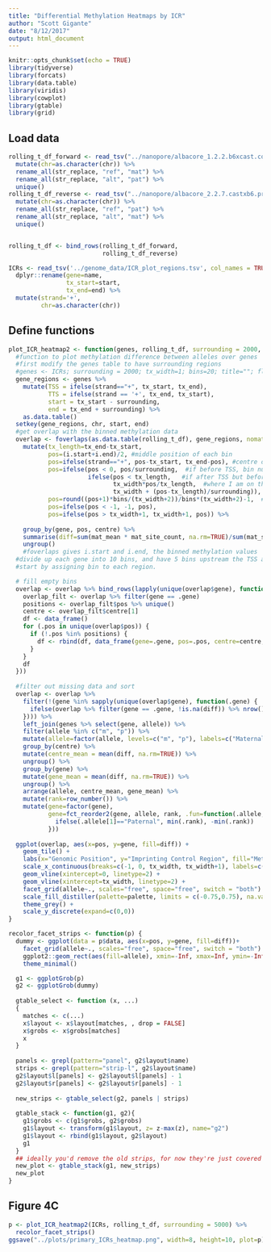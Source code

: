 ```yaml
---
title: "Differential Methylation Heatmaps by ICR"
author: "Scott Gigante"
date: "8/12/2017"
output: html_document
---
```


```r
knitr::opts_chunk$set(echo = TRUE)
library(tidyverse)
library(forcats)
library(data.table)
library(viridis)
library(cowplot)
library(gtable)
library(grid)
```

## Load data

```r
rolling_t_df_forward <- read_tsv("../nanopore/albacore_1.2.2.b6xcast.compare_haplotype_methylation.tsv") %>%
  mutate(chr=as.character(chr)) %>%
  rename_all(str_replace, "ref", "mat") %>%
  rename_all(str_replace, "alt", "pat") %>%
  unique()
rolling_t_df_reverse <- read_tsv("../nanopore/albacore_2.2.7.castxb6.promethion.compare_haplotype_methylation.tsv") %>%
  mutate(chr=as.character(chr)) %>%
  rename_all(str_replace, "ref", "pat") %>%
  rename_all(str_replace, "alt", "mat") %>%
  unique()


rolling_t_df <- bind_rows(rolling_t_df_forward,
                          rolling_t_df_reverse)

ICRs <- read_tsv('../genome_data/ICR_plot_regions.tsv', col_names = TRUE) %>%
  dplyr::rename(gene=name,
                tx_start=start,
                tx_end=end) %>%
  mutate(strand='+',
         chr=as.character(chr))
```

## Define functions

```r
plot_ICR_heatmap2 <- function(genes, rolling_t_df, surrounding = 2000, tx_width=1, bins=20, title="", palette="RdBu") {
  #function to plot methylation difference between alleles over genes
  #first modify the genes table to have surrounding regions
  #genes <- ICRs; surrounding = 2000; tx_width=1; bins=20; title=""; flip = FALSE; palette="RdBu"
  gene_regions <- genes %>% 
    mutate(TSS = ifelse(strand=="+", tx_start, tx_end), 
           TTS = ifelse(strand == '+', tx_end, tx_start), 
           start = tx_start - surrounding, 
           end = tx_end + surrounding) %>% 
    as.data.table()
  setkey(gene_regions, chr, start, end)
  #get overlap with the binned methylation data
  overlap <- foverlaps(as.data.table(rolling_t_df), gene_regions, nomatch = 0) %>%
    mutate(tx_length=tx_end-tx_start,
           pos=(i.start+i.end)/2, #middle position of each bin
           pos=ifelse(strand=="+", pos-tx_start, tx_end-pos), #centre on TSS, which is now 0
           pos=ifelse(pos < 0, pos/surrounding,  #if before TSS, bin number is 
                      ifelse(pos < tx_length,   #if after TSS but before TTS,
                             tx_width*pos/tx_length,  #where I am on the transcript, times scale factor
                             tx_width + (pos-tx_length)/surrounding)), #if after TTS, 
           pos=round((pos+1)*bins/(tx_width+2))/bins*(tx_width+2)-1,  #map back to -1;2, but now it's discrete
           pos=ifelse(pos < -1, -1, pos),
           pos=ifelse(pos > tx_width+1, tx_width+1, pos)) %>%
    
    group_by(gene, pos, centre) %>%
    summarise(diff=sum(mat_mean * mat_site_count, na.rm=TRUE)/sum(mat_site_count, na.rm=TRUE)-sum(pat_mean * pat_site_count, na.rm=TRUE)/sum(pat_site_count, na.rm=TRUE)) %>%
    ungroup()
    #foverlaps gives i.start and i.end, the binned methylation values
  #divide up each gene into 10 bins, and have 5 bins upstream the TSS and 5 downstream of the TSS. Then in each bin, calculate the average difference in methylation.
  #start by assigning bin to each region.

  # fill empty bins
  overlap <- overlap %>% bind_rows(lapply(unique(overlap$gene), function(.gene) {
    overlap_filt <- overlap %>% filter(gene == .gene)
    positions <- overlap_filt$pos %>% unique()
    centre <- overlap_filt$centre[1]
    df <- data_frame()
    for (.pos in unique(overlap$pos)) {
      if (!.pos %in% positions) {
        df <- rbind(df, data_frame(gene=.gene, pos=.pos, centre=centre, diff=NA))
      }
    } 
    df
  }))
  
  #filter out missing data and sort
  overlap <- overlap %>% 
    filter(!(gene %in% sapply(unique(overlap$gene), function(.gene) {
      ifelse(overlap %>% filter(gene == .gene, !is.na(diff)) %>% nrow() == 0, .gene, "")
    }))) %>%
    left_join(genes %>% select(gene, allele)) %>%
    filter(allele %in% c("m", "p")) %>%
    mutate(allele=factor(allele, levels=c("m", "p"), labels=c("Maternal", "Paternal"))) %>%
    group_by(centre) %>%
    mutate(centre_mean = mean(diff, na.rm=TRUE)) %>%
    ungroup() %>%
    group_by(gene) %>%
    mutate(gene_mean = mean(diff, na.rm=TRUE)) %>%
    ungroup() %>%
    arrange(allele, centre_mean, gene_mean) %>%
    mutate(rank=row_number()) %>%
    mutate(gene=factor(gene),
           gene=fct_reorder2(gene, allele, rank, .fun=function(.allele, .rank) {
             ifelse(.allele[1]=="Paternal", min(.rank), -min(.rank))
           }))
  
  ggplot(overlap, aes(x=pos, y=gene, fill=diff)) +
    geom_tile() + 
    labs(x="Genomic Position", y="Imprinting Control Region", fill="Methylation\nDifference", title=title) +
    scale_x_continuous(breaks=c(-1, 0, tx_width, tx_width+1), labels=c(paste0("-", surrounding/1000, " kb"), "ICR start", "ICR end", paste0("+", surrounding/1000, " kb")), expand = c(0, 0)) +
    geom_vline(xintercept=0, linetype=2) +
    geom_vline(xintercept=tx_width, linetype=2) +
    facet_grid(allele~., scales="free", space="free", switch = "both") +
    scale_fill_distiller(palette=palette, limits = c(-0.75,0.75), na.value = 'grey70') +
    theme_grey() + 
    scale_y_discrete(expand=c(0,0))
}
```

```r
recolor_facet_strips <- function(p) {
  dummy <- ggplot(data = p$data, aes(x=pos, y=gene, fill=diff))+
    facet_grid(allele~., scales="free", space="free", switch = "both") +
    ggplot2::geom_rect(aes(fill=allele), xmin=-Inf, xmax=Inf, ymin=-Inf, ymax=Inf) +
    theme_minimal()

  g1 <- ggplotGrob(p)
  g2 <- ggplotGrob(dummy)
  
  gtable_select <- function (x, ...) 
  {
    matches <- c(...)
    x$layout <- x$layout[matches, , drop = FALSE]
    x$grobs <- x$grobs[matches]
    x
  }
  
  panels <- grepl(pattern="panel", g2$layout$name)
  strips <- grepl(pattern="strip-l", g2$layout$name)
  g2$layout$l[panels] <- g2$layout$l[panels] - 1
  g2$layout$r[panels] <- g2$layout$r[panels] - 1
  
  new_strips <- gtable_select(g2, panels | strips)
  
  gtable_stack <- function(g1, g2){
    g1$grobs <- c(g1$grobs, g2$grobs)
    g1$layout <- transform(g1$layout, z= z-max(z), name="g2")
    g1$layout <- rbind(g1$layout, g2$layout)
    g1
  }
  ## ideally you'd remove the old strips, for now they're just covered
  new_plot <- gtable_stack(g1, new_strips)
  new_plot
}
```

## Figure 4C

```r
p <- plot_ICR_heatmap2(ICRs, rolling_t_df, surrounding = 5000) %>%
  recolor_facet_strips()
ggsave("../plots/primary_ICRs_heatmap.png", width=8, height=10, plot=p)
```
